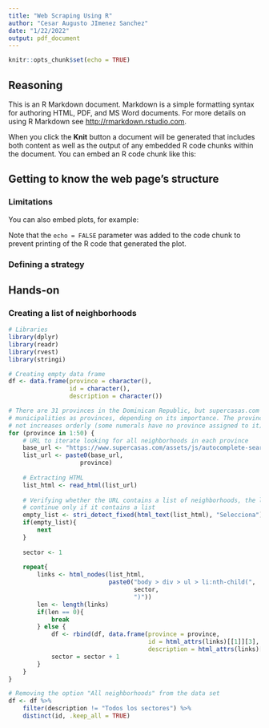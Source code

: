 ```yaml
---
title: "Web Scraping Using R"
author: "Cesar Augusto JImenez Sanchez"
date: "1/22/2022"
output: pdf_document
---
```


```r
knitr::opts_chunk$set(echo = TRUE)
```

## Reasoning

This is an R Markdown document. Markdown is a simple formatting syntax for authoring HTML, PDF, and MS Word documents. For more details on using R Markdown see <http://rmarkdown.rstudio.com>.

When you click the **Knit** button a document will be generated that includes both content as well as the output of any embedded R code chunks within the document. You can embed an R code chunk like this:


## Getting to know the web page's structure

### Limitations

You can also embed plots, for example:


Note that the `echo = FALSE` parameter was added to the code chunk to prevent printing of the R code that generated the plot.

### Defining a strategy


## Hands-on

### Creating a list of neighborhoods



```r
# Libraries
library(dplyr)
library(readr)
library(rvest)
library(stringi)

# Creating empty data frame
df <- data.frame(province = character(),
                 id = character(),
                 description = character())

# There are 31 provinces in the Dominican Republic, but supercasas.com considers
# municipalities as provinces, depending on its importance. The province ID does
# not increases orderly (some numerals have no province assigned to it).
for (province in 1:50) {
    # URL to iterate looking for all neighborhoods in each province
    base_url <- "https://www.supercasas.com/assets/js/autocomplete-search-location-sectors.js?text=&val=&province="
    list_url <- paste0(base_url,
                    province)
    
    # Extracting HTML
    list_html <- read_html(list_url)
    
    # Verifying whether the URL contains a list of neighborhoods, the loop will
    # continue only if it contains a list
    empty_list <- stri_detect_fixed(html_text(list_html), "Selecciona")
    if(empty_list){
        next
    }
    
    sector <- 1
    
    repeat{
        links <- html_nodes(list_html,
                            paste0("body > div > ul > li:nth-child(",
                                   sector,
                                   ")"))
        len <- length(links)
        if(len == 0){
            break
        } else {
            df <- rbind(df, data.frame(province = province,
                                       id = html_attrs(links)[[1]][3],
                                       description = html_attrs(links)[[1]][4]))
            sector = sector + 1
        }
    }
}

# Removing the option "All neighborhoods" from the data set
df <- df %>%
    filter(description != "Todos los sectores") %>%
    distinct(id, .keep_all = TRUE)
```

